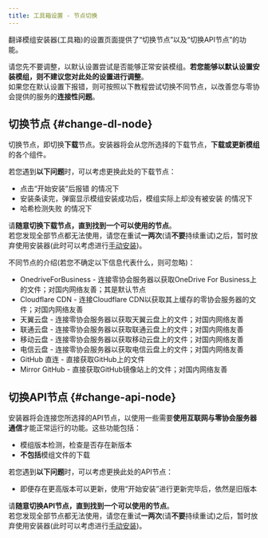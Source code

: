 ```yaml
---
title: 工具箱设置 - 节点切换
---
```


翻译模组安装器(工具箱)的设置页面提供了“切换节点”以及“切换API节点”的功能。

请您先不要调整，以默认设置尝试是否能够正常安装模组。**若您能够以默认设置安装模组，则不建议您对此处的设置进行调整**。  
如果您在默认设置下报错，则可按照以下教程尝试切换不同节点，以改善您与零协会提供的服务的**连接性问题**。

## 切换节点 {#change-dl-node}

切换节点，即切换**下载**节点。安装器将会从您所选择的下载节点，**下载或更新模组**的各个组件。  

若您遇到**以下问题**时，可以考虑更换此处的下载节点：  
- 点击“开始安装”后报错 的情况下
- 安装条读完，弹窗显示模组安装成功后，模组实际上却没有被安装 的情况下
- 哈希检测失败 的情况下

请**随意切换下载节点，直到找到一个可以使用的节点**。  
若您发现全部节点都无法使用，请您在重试**一两次**(请**不要**持续重试)之后，暂时放弃使用安装器(此时可以考虑进行[手动安装](https://www.zeroasso.top/docs/install/install))。

不同节点的介绍(若您不确定以下信息代表什么，则可忽略)：
- OnedriveForBusiness - 连接零协会服务器以获取OneDrive For Business上的文件；对国内网络友善；其是默认节点
- Cloudflare CDN - 连接Cloudflare CDN以获取其上缓存的零协会服务器的文件；对国内网络友善
- 天翼云盘 - 连接零协会服务器以获取天翼云盘上的文件；对国内网络友善
- 联通云盘 - 连接零协会服务器以获取联通云盘上的文件；对国内网络友善
- 移动云盘 - 连接零协会服务器以获取移动云盘上的文件；对国内网络友善
- 电信云盘 - 连接零协会服务器以获取电信云盘上的文件；对国内网络友善
- GitHub 直连 - 直接获取GitHub上的文件
- Mirror GitHub - 直接获取GitHub镜像站上的文件；对国内网络友善

## 切换API节点 {#change-api-node}

安装器将会连接您所选择的API节点，以使用一些需要**使用互联网与零协会服务器通信**才能正常运行的功能。这些功能包括：  
- 模组版本检测，检查是否存在新版本
- **不包括**模组文件的下载

若您遇到**以下问题**时，可以考虑更换此处的API节点：  
- 即便存在更高版本可以更新，使用“开始安装”进行更新完毕后，依然是旧版本

请**随意切换API节点，直到找到一个可以使用的节点**。  
若您发现全部节点都无法使用，请您在重试**一两次**(请**不要**持续重试)之后，暂时放弃使用安装器(此时可以考虑进行[手动安装](https://www.zeroasso.top/docs/install/install))。
